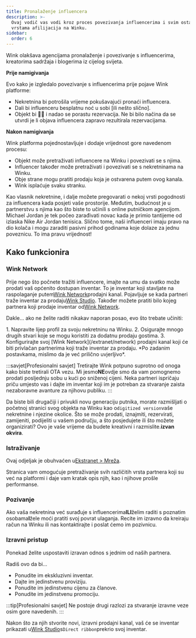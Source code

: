 ```yaml
---
title: Pronalaženje influencera
description: >-
  Ovaj vodič vas vodi kroz proces povezivanja influencerima i svim ostalim
  vrstama afilijacija na Winku.
sidebar:
  order: 6
---
```


Wink olakšava agencijama pronalaženje i povezivanje s influencerima, kreatorima sadržaja i blogerima iz cijelog svijeta.

**Prije namigivanja**

Evo kako je izgledalo povezivanje s influencerima prije pojave Wink platforme:

* Nekretnina bi potrošila vrijeme pokušavajući pronaći influencera.
* Dali bi influenceru besplatnu noć u sobi \[ili nešto slično].
* Objekt bi 🤞🏻 i nadao se porastu rezervacija. Ne bi bilo načina da se utvrdi je li objava influencera zapravo rezultirala rezervacijama.

**Nakon namigivanja**

Wink platforma pojednostavljuje i dodaje vrijednost gore navedenom procesu:

* Objekt može pretraživati ​​​​influencere na Winku i povezivati ​​se s njima.
* Influencer također može pretraživati ​​i povezivati ​​se s nekretninama na Winku.
* Obje strane mogu pratiti prodaju koja je ostvarena putem ovog kanala.
* Wink isplaćuje svaku stranku.

Kao vlasnik nekretnine, i dalje možete pregovarati o nekoj vrsti pogodnosti za influencera kada posjeti vaše prostorije.
Međutim, budućnost je u partnerstvu s njima kao što biste to učinili s online putničkom agencijom.
Michael Jordan je tek počeo zarađivati ​​​​novac kada je primio tantijeme od izlaska Nike Air Jordan tenisica. Slično tome, naši influenceri imaju pravo na dio kolača i mogu zaraditi pasivni prihod godinama koje dolaze za jednu poveznicu. To ima pravu vrijednost!

## Kako funkcionira

### Wink Network

Prije nego što počnete tražiti influencere, imajte na umu da svatko može prodati vaš općenito dostupan inventar.
To je inventar koji stavljate na raspolaganje putem[Wink Network](/extranet/network)prodajni kanal.
Pojavljuje se kada partneri traže inventar za prodaju[Wink Studio](/studio/what-is-studio).
Također možete pratiti bilo kojeg partnera koji prodaje inventar od[Wink Network](/extranet/network).

Dakle... ako ne želite raditi nikakav naporan posao, evo što trebate učiniti:

<Steps>
  1. Napravite lijep profil za svoju nekretninu na Winku.
  2. Osigurajte mnogo drugih stvari koje se mogu koristiti za dodatnu prodaju gostima.
  3. Konfigurirajte svoj [Wink Network](/extranet/network) prodajni kanal koji će biti privlačan partnerima koji traže inventar za prodaju. *Po zadanim postavkama, mislimo da je već prilično uvjerljivo*.
</Steps>


:::savjet\[Profesionalni savjet]
Tretirajte Wink potpuno suprotno od onoga kako biste tretirali OTA vezu. Mi jesmo**NE**ovdje smo da vam pomognemo prodati posljednju sobu u kući po sniženoj cijeni. Neka partneri ispričaju priču umjesto vas i dajte im inventar koji im je potreban za stvaranje zaista nezaboravne avanture za njihovu publiku. :::

Da biste bili drugačiji i privukli novu generaciju putnika, morate razmišljati o početnoj stranici svog objekta na Winku kao o`digitized version`vaše nekretnine i njezine okolice.
Što se može prodati, iznajmiti, rezervirati, zamijeniti, podijeliti u vašem području, a što posjedujete ili što možete organizirati? Ovo je vaše vrijeme da budete kreativni i razmislite.**izvan okvira**.

### Istraživanje

Ovaj odjeljak je obuhvaćen u[Ekstranet > Mreža](/extranet/network/#explore-network).

Stranica vam omogućuje pretraživanje svih različitih vrsta partnera koji su već na platformi i daje vam kratak opis njih, kao i njihove prošle performanse.

### Pozivanje

Ako vaša nekretnina već surađuje s influencerima**ILI**želim raditi s poznatim osobama**I**žele moći pratiti svoj povrat ulaganja.
Recite im izravno da kreiraju račun na Winku ili nas kontaktirajte i poslat ćemo im pozivnicu.

### Izravni pristup

Ponekad želite uspostaviti izravan odnos s jednim od naših partnera.

Radiš ovo da bi...

* Ponudite im ekskluzivni inventar.
* Dajte im jedinstvenu proviziju.
* Ponudite im jedinstvenu cijenu za članove.
* Ponudite im jedinstvenu promociju.

:::tip\[Profesionalni savjet]
Ne postoje drugi razlozi za stvaranje izravne veze osim gore navedenih.
:::

Nakon što za njih stvorite novi, izravni prodajni kanal, vaš će se inventar prikazati u[Wink Studio](/studio/what-is-studio)s`Direct ribbon`prekrio svoj inventar.

